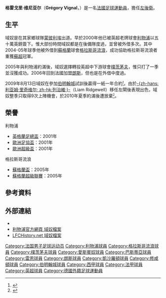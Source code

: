 {{noteta
|G1=liverpoolfc|G2=uefa|G3=EPL
|T=zh-hans:格雷戈里·维尼亚尔;zh-hk:格哥利·域奴;zh-tw:格雷戈里·維尼亞爾;
|1=zh-hans:格雷戈里·维尼亚尔;zh-hk:格哥利·域奴;zh-tw:格雷戈里·維尼亞爾;
|2=zh-hans:维尼亚尔;zh-hk:域奴;zh-tw:維尼亞爾;
|3=zh-hans:凯泽斯劳滕;zh-hk:凱沙羅頓;zh-tw:凱撒斯勞滕;
}}
{{Football player infobox 
|     playername = 格雷戈里·维尼亚尔<br />''Grégory Vignal''
|          image = [[File:GrégoryVignal2007SouthamptonInSvarstad.jpg|180px]]
|       fullname = Grégory Vignal
|         height = {{height|m=1.8}}
|    dateofbirth = {{birth date and age|1981|7|19}}
|    cityofbirth = [[蒙彼利埃|蒙彼利埃]]
| countryofbirth = [[法國|法國]]
|    currentclub = [[自由球員|自由球員]]  
|     clubnumber = --
|       position = [[左後衛|左後衛]]
|     youthyears = 
|     youthclubs = 
|          years = 1999-00 <br />2000-05 <br />2003 <br />2003 <br />2004 <br />2004-05 <br />2005-06 <br />2006- <br />2007 <br />2007-08 <br />2009-10
|          clubs = [[蒙彼利埃足球俱乐部|蒙彼利埃]] <br />[[利物浦足球會|利物浦]] <br />→ [[巴斯蒂亚运动俱乐部|巴斯蒂亞]] <br />→ [[雷恩足球俱樂部|雷恩]] <br />→ [[愛斯賓奴|愛斯賓奴]] <br />→ [[格拉斯哥流浪|格拉斯哥流浪]] <br />[[樸茨茅夫足球會|樸茨茅夫]] <br />[[朗斯足球俱樂部|朗斯]] <br />→ [[凱沙羅頓足球會|凱沙羅頓]] <br />→ [[修咸頓足球會|修咸頓]] <br />[[伯明翰城足球俱乐部|伯明翰城]]
|    caps(goals) = {{0}}0 (0)<br />11 (0)<br />15 (0)<br />{{0}}5 (0)<br />{{0}}8 (1)<br />30 (3)<br />14 (0)<br />22 (0)<br />{{0}}9 (1)<br />20 (3)<br />{{0}}8 (0)
| nationalyears  = 2002–03
| nationalteam   = [[法國21歲以下國家足球隊|法國U21]]
| nationalcaps(goals) = {{0}}4 (0)
|       pcupdate = 2010年5月22日 (六) 02:10 (UTC)
|       ntupdate = 2010年5月22日 (六) 02:10 (UTC)
}}
'''格雷戈里·维尼亚尔'''（'''Grégory Vignal'''，{{bd|1981年|7月19日|catidx=Vignal, Gregory}}）是一名[[法國|法國]][[足球|足球]][[運動員|運動員]]，擔任[[左後衛|左後衛]]。

== 生平 ==
域奴是在其家鄉球隊[[蒙彼利埃足球俱乐部|蒙彼利埃]]出道。早於2000年他已被英超老牌球會[[利物浦足球會|利物浦]]以五十萬英鎊簽下。惟大部份時間域奴都是在後備隊度過，並曾被外借多次。其中2004-05年球季他被外借到[[蘇格蘭|蘇格蘭]]球會[[格拉斯哥流浪|格拉斯哥流浪]]，成功協助格拉斯哥流浪者重獲[[蘇格蘭超級聯賽|蘇超]]冠軍。 

2005年與利物浦約滿後，域奴選擇轉投英超中下游球會[[樸茨茅夫足球會|樸茨茅夫]]，惟只打了一季並沒獲成功。2006年回到法國加盟[[朗斯足球俱樂部|朗斯]]，但也是在外借中度過。

2009年8月13日域奴在參加[[伯明翰足球俱乐部|伯明翰城]]試訓後贏得一紙一年合約<small><ref>{{cite news |language=en |url=http://www.skysports.com/story/0,19528,11661_5489167,00.html |title=Blues bring in Vignal |publisher=Sky Sports |date=2009-08-13 |accessdate=2009-08-14 |archive-date=2009-08-16 |archive-url=https://web.archive.org/web/20090816131110/http://www.skysports.com/story/0,19528,11661_5489167,00.html |dead-url=no }}</ref></small>。由於[[Liam_Ridgewell|-{zh-hans:利亚姆·里奇维尔; zh-hk:列治維;}-]]（Liam Ridgewell）移任左閘後表現出色，域奴整季只取得9次上陣機會，於2010年夏季約滿後遭放棄<small><ref>{{cite news|language=en |url=http://www.bcfc.com/page/News/NewsDetail/0,,10412~2050780,00.html |title=QUINTET DEPART |publisher=[[伯明翰足球俱乐部|bcfc.com]] |date=2010-05-14 |accessdate=2010-05-22 |deadurl=yes |archiveurl=https://web.archive.org/web/20100517143503/http://www.bcfc.com/page/News/NewsDetail/0%2C%2C10412~2050780%2C00.html |archivedate=2010-05-17 }}</ref></small>。

== 榮譽 ==
;利物浦
* [[英格蘭足總盃|英格蘭足總盃]]：2001年
* [[歐洲足協盃|歐洲足協盃]]：2001年
* [[歐洲超級盃|歐洲超級盃]]：2001年

;格拉斯哥流浪
* [[蘇格蘭盃|蘇格蘭盃]]：2005年
* [[蘇格蘭超級聯賽|蘇格蘭超級聯賽]]：2005年

== 參考資料 ==
{{reflist}}

== 外部連結 ==
* {{soccerbase|id=22584|name=域奴}}
* [https://web.archive.org/web/20060926141304/http://www.liverpoolfc.tv/team/past_players/players/vignal/ 利物浦官方網頁 域奴檔案]
* [http://www.lfchistory.net/player_profile.asp?player_id=433 LFCHistory.net 域奴檔案] {{Wayback|url=http://www.lfchistory.net/player_profile.asp?player_id=433 |date=20090212194511 }}

{{DEFAULTSORT:Vignal, Gregory}}

[[Category:法国男子足球运动员|Category:法国男子足球运动员]]
[[Category:利物浦球員|Category:利物浦球員]]
[[Category:格拉斯哥流浪球員|Category:格拉斯哥流浪球員]]
[[Category:樸茨茅夫球員|Category:樸茨茅夫球員]]
[[Category:愛斯賓奴球員|Category:愛斯賓奴球員]]
[[Category:巴斯蒂亞球員|Category:巴斯蒂亞球員]]
[[Category:雷恩球員|Category:雷恩球員]]
[[Category:朗斯球員|Category:朗斯球員]]
[[Category:凱沙羅頓球員|Category:凱沙羅頓球員]]
[[Category:修咸頓球員|Category:修咸頓球員]]
[[Category:伯明翰城球員|Category:伯明翰城球員]]
[[Category:西甲球員|Category:西甲球員]]
[[Category:法甲球員|Category:法甲球員]]
[[Category:英超球員|Category:英超球員]]
[[Category:德國外籍足球運動員|Category:德國外籍足球運動員]]